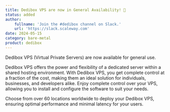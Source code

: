 ```yaml
---
title: Dedibox VPS are now in General Availability! 🚀
status: added
author:
    fullname: 'Join the #dedibox channel on Slack.'
    url: 'https://slack.scaleway.com'
date: 2024-05-15
category: bare-metal
product: dedibox
---
```


Dedibox VPS (Virtual Private Servers) are now available for general use.

Dedibox VPS offers the power and flexibility of a dedicated server within a shared hosting environment. With Dedibox VPS, you get complete control at a fraction of the cost, making them an ideal solution for individuals, businesses, and developers alike. 
Enjoy complete control over your VPS, allowing you to install and configure the software to suit your needs.

Choose from over 60 locations worldwide to deploy your Dedibox VPS, ensuring optimal performance and minimal latency for your users.

